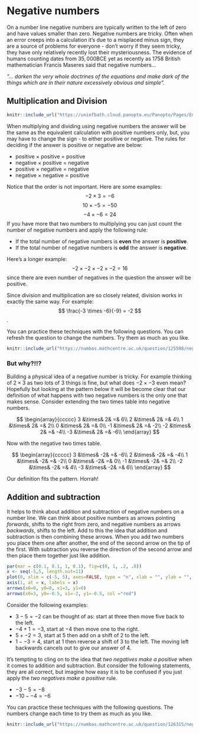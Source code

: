 # Negative numbers

On a number line negative numbers are typically written to the left of zero and have values smaller than zero. Negative numbers are tricky. Often when an error creeps into a calculation it's due to a misplaced minus sign, they are a source of problems for everyone - don't worry if they seem tricky, they have only relatively recently lost their mysteriousness. The evidence of humans counting dates from $35,000$BCE yet as recently as $1758$ British mathematician Francis Maseres said that negative numbers...

*"... darken the very whole doctrines of the equations and make dark of the things which are in their nature excessively obvious and simple".*

## Multiplication and Division

```r
knitr::include_url("https://uniofbath.cloud.panopto.eu/Panopto/Pages/Embed.aspx?id=97e9f149-2470-426f-92ad-af0f00c80630&autoplay=false&offerviewer=true&showtitle=true&showbrand=true&captions=false&interactivity=all", height="405px", width="720")
```

When multiplying and dividing using negative numbers the answer will be the same as the equivalent calculation with positive numbers only, but, you may have to change the sign - to either positive or negative. The rules for deciding if the answer is positive or negative are below:

:::{.callout-note}
* positive $\times$ positive $=$ positive
* negative $\times$ positive $=$ negative
* positive $\times$ negative $=$ negative
* negative $\times$ negative $=$ positive
:::

Notice that the order is not important. Here are some examples:
$$
-2 \times 3 = -6
$$
$$
10 \times -5 = -50 
$$
$$
-4 \times -6 = 24 
$$
If you have more that two numbers to multiplying you can just count the number of negative numbers and apply the following rule:

:::{.callout-note}
* If the total number of negative numbers is **even** the answer is **positive**.
* If the total number of negative numbers is **odd** the answer is **negative**.
:::

Here's a longer example:
$$
-2 \times -2 \times -2 \times -2 = 16 
$$
since there are even number of negatives in the question the answer will be positive. 

Since division and multiplication are so closely related, division works in exactly the same way. For example: 
$$
\frac{-3 \times -6}{-9} = -2 
$$.

You can practice these techniques with the following questions. You can refresh the question to change the numbers. Try them as much as you like.
```r
knitr::include_url("https://numbas.mathcentre.ac.uk/question/125598/negative-numbers-multiplication-and-division/embed/", height="800px")
```

### But why?!!?

Building a physical idea of a negative number is tricky. For example thinking of $2 \times 3$ as two lots of 3 things is fine, but what does $-2 \times -3$ even mean? Hopefully but looking at the pattern below it will be become clear that our definition of what happens with two negative numbers is the only one that makes sense. Consider extending the two times table into negative numbers.

$$
\begin{array}{ccccc}
3 &\times& 2& =& 6\\
2 &\times& 2& =& 4\\
1 &\times& 2& =& 2\\
0 &\times& 2& =& 0\\ 
-1 &\times& 2& =& -2\\
-2 &\times& 2& =& -4\\
-3 &\times& 2& =& -6\\ 
\end{array}
$$

Now with the negative two times table.

$$
\begin{array}{ccccc}
3 &\times& -2& =& -6\\
2 &\times& -2& =& -4\\
1 &\times& -2& =& -2\\
0 &\times& -2& =& 0\\ 
-1 &\times& -2& =& 2\\
-2 &\times& -2& =& 4\\
-3 &\times& -2& =& 6\\ 
\end{array}
$$

Our definition fits the pattern. Horrah!

## Addition and subtraction

It helps to think about addition and subtraction of negative numbers on a number line. We can think about positive numbers as arrows pointing *forwards*, shifts to the right from zero, and negative numbers as arrows *backwards*, shifts to the left. Add to this the idea that addition and subtraction is then combining these arrows. When you add two numbers you place them one after another, the end of the second arrow on the tip of the first. With subtraction you reverse the direction of the second arrow and then place them together just like addition.

```r
par(mar = c(0.1, 0.1, 1, 0.1), fig=c(0, 1, .2, .8))  
x <- seq(-5,5, length.out=11)
plot(0, xlim = c(-5, 5), axes=FALSE, type = "n", xlab = "", ylab = "", main="Diagram to show 3 - 5 = -2")
axis(1, at = x, labels = x)
arrows(x0=0, y0=0, x1=3, y1=0)
arrows(x0=3, y0=-0.5, x1=-2, y1=-0.5, col ="red")
```

Consider the following examples:

* $3 - 5 = -2$ can be thought of as: start at three then move five back to the left.
* $-4 + 1 = -3$, start at $-4$ then move one to the right.
* $5 + - 2 = 3$, start at $5$ then add on a shift of $2$ to the left.
* $1 - - 3 = 4$, start at $1$ then reverse a shift of $3$ to the left. The moving left backwards cancels out to give our answer of $4$.

:::{.callout-warning}
It's tempting to cling on to the idea that *two negatives make a positive* when it comes to addition and subtraction. But consider the following statements, they are all correct, but imagine how easy it is to be confused if you just apply the *two negatives make a positive* rule.

* $-3 - 5 = -8$ 
* $-10 - -4 = -6$
:::

You can practice these techniques with the following questions. The numbers change each time to try them as much as you like.

```r
knitr::include_url("https://numbas.mathcentre.ac.uk/question/126315/negative-numbers-addition-and-subtraction/embed/?token=1a99ce84-edc0-4467-a780-e6e9bcc6fda8", height="800px")
```
